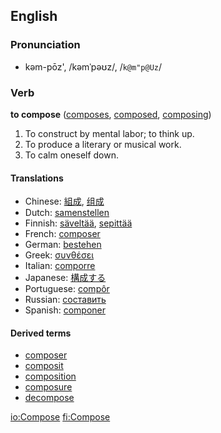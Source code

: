 ==English==

===Pronunciation===
*kəm-pōz',  /kəmˈpəʊz/, /<tt>k@m"p@Uz</tt>/

===Verb===
'''to compose''' ([[composes]], [[composed]], [[composing]])
# To construct by mental labor; to think up.
# To produce a literary or musical work.
# To calm oneself down.

====Translations====
*Chinese: [[組成]], [[组成]]
*Dutch: [[samenstellen]]
*Finnish: [[säveltää]], [[sepittää]]
*French: [[composer]]
*German: [[bestehen]]
*Greek: [[συνθέσει]]
*Italian: [[comporre]]
*Japanese: [[構成する]]
*Portuguese: [[compôr]]
*Russian: [[составить]]
*Spanish: [[componer]]

====Derived terms====
*[[composer]]
*[[composit]]
*[[composition]]
*[[composure]]
*[[decompose]]

[[io:Compose]]
[[fi:Compose]]